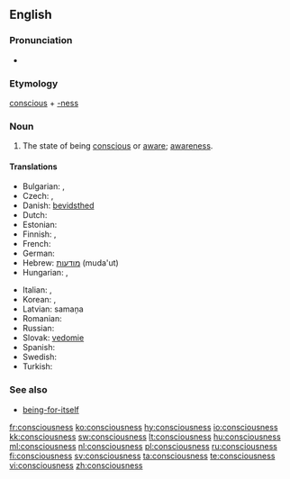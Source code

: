 ==English==

===Pronunciation===
* {{audio|en-us-consciousness.ogg|Audio (US)}}

===Etymology===
[[conscious]] + [[-ness]]

===Noun===
{{wikipedia}}
{{en-noun|es|-}}

# The state of being [[conscious]] or [[aware]]; [[awareness]].

====Translations====
{{trans-top|awareness}}
* Bulgarian: {{t|bg|съзнание|n}},  {{t|bg|съзнателност|f}}
* Czech: {{t-|cs|vědomí|n}},  {{t-|cs|uvědomění|n}}
* Danish: [[bevidsthed]]
* Dutch: {{t+|nl|bewustzijn|n}}
* Estonian: {{t-|et|teadvus}}
* Finnish: {{t-|fi|tajunta}}, {{t-|fi|taju}}
* French: {{t+|fr|conscience|f}}
* German: {{t+|de|Bewusstsein|n}}
* Hebrew: [[מודעות]] (muda'ut) {{f}}
* Hungarian: {{t|hu|tudatosság}}, {{t+|hu|tudat}}
{{trans-mid}}
* Italian: {{t+|it|conoscenza|f}}, {{t+|it|coscienza|f}}
* Korean: {{t-|ko|의식|tr=uisik}},  {{t|ko|자각|tr=jagak}}
* Latvian: samaņa  {{n}}
* Romanian: {{t-|ro|conştiinţă|f}}
* Russian: {{t|ru|сознание|n|tr=soznánije}}
* Slovak: [[vedomie]]  {{n}}
* Spanish: {{t+|es|conciencia}}
* Swedish: {{t+|sv|medvetande|n}}
* Turkish: {{t+|tr|bilinç}}
{{trans-bottom}}

===See also===
* [[being-for-itself]]

[[fr:consciousness]]
[[ko:consciousness]]
[[hy:consciousness]]
[[io:consciousness]]
[[kk:consciousness]]
[[sw:consciousness]]
[[lt:consciousness]]
[[hu:consciousness]]
[[ml:consciousness]]
[[nl:consciousness]]
[[pl:consciousness]]
[[ru:consciousness]]
[[fi:consciousness]]
[[sv:consciousness]]
[[ta:consciousness]]
[[te:consciousness]]
[[vi:consciousness]]
[[zh:consciousness]]